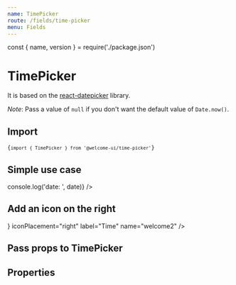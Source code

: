 ```yaml
---
name: TimePicker
route: /fields/time-picker
menu: Fields
---
```


const { name, version } = require('./package.json')

# TimePicker

<TagVersion version={version} name={name} />

It is based on the [react-datepicker](https://github.com/Hacker0x01/react-datepicker) library.

_Note_: Pass a value of `null` if you don't want the default value of `Date.now()`.

## Import

<Code>{`import { TimePicker } from '@welcome-ui/time-picker'`}</Code>

## Simple use case

<Playground>
  <Form initialValues={{ welcome: Date.now() }}>
    <ConnectedField
      component={TimePicker}
      label="Time"
      name="welcome"
      onChange={date => console.log('date: ', date)}
    />
  </Form>
</Playground>

## Add an icon on the right

<Playground>
  <Form initialValues={{ welcome2: Date.now() }}>
    <ConnectedField
      component={TimePicker}
      icon={<DateIcon color="primary.500" />}
      iconPlacement="right"
      label="Time"
      name="welcome2"
    />
  </Form>
</Playground>

## Pass props to TimePicker

<Playground>
  <Form initialValues={{ welcome3: Date.now() }}>
    <ConnectedField
      name="welcome3"
      component={TimePicker}
      popperProps={{ zIndex: 50 }}
      timeIntervals={30}
    />
  </Form>
</Playground>

## Properties

<Props of={TimePicker} />
